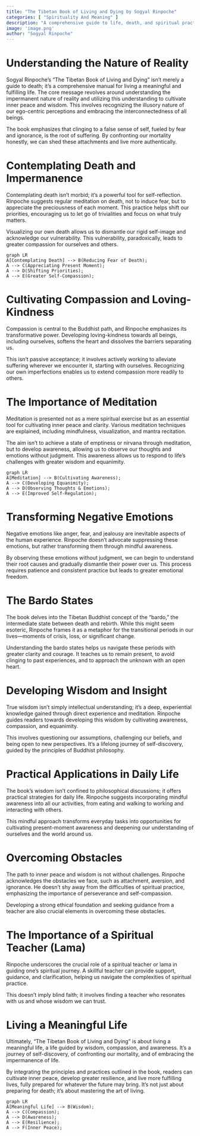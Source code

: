 ```yaml
---
title: "The Tibetan Book of Living and Dying by Sogyal Rinpoche"
categories: [ "Spirituality And Meaning" ]
description: "A comprehensive guide to life, death, and spiritual practice"
image: 'image.png'
author: "Sogyal Rinpoche"
---
```

# Understanding the Nature of Reality

Sogyal Rinpoche's "The Tibetan Book of Living and Dying" isn't merely a guide to death; it's a comprehensive manual for living a meaningful and fulfilling life.  The core message revolves around understanding the impermanent nature of reality and utilizing this understanding to cultivate inner peace and wisdom. This involves recognizing the illusory nature of our ego-centric perceptions and embracing the interconnectedness of all beings.

The book emphasizes that clinging to a false sense of self, fueled by fear and ignorance, is the root of suffering.  By confronting our mortality honestly, we can shed these attachments and live more authentically.

# Contemplating Death and Impermanence

Contemplating death isn't morbid; it's a powerful tool for self-reflection.  Rinpoche suggests regular meditation on death, not to induce fear, but to appreciate the preciousness of each moment. This practice helps shift our priorities, encouraging us to let go of trivialities and focus on what truly matters.

Visualizing our own death allows us to dismantle our rigid self-image and acknowledge our vulnerability.  This vulnerability, paradoxically, leads to greater compassion for ourselves and others.

```mermaid
graph LR
A[Contemplating Death] --> B(Reducing Fear of Death);
A --> C(Appreciating Present Moment);
A --> D(Shifting Priorities);
A --> E(Greater Self-Compassion);
```


# Cultivating Compassion and Loving-Kindness

Compassion is central to the Buddhist path, and Rinpoche emphasizes its transformative power.  Developing loving-kindness towards all beings, including ourselves, softens the heart and dissolves the barriers separating us.

This isn't passive acceptance; it involves actively working to alleviate suffering wherever we encounter it, starting with ourselves.  Recognizing our own imperfections enables us to extend compassion more readily to others.


# The Importance of Meditation

Meditation is presented not as a mere spiritual exercise but as an essential tool for cultivating inner peace and clarity.  Various meditation techniques are explained, including mindfulness, visualization, and mantra recitation.

The aim isn't to achieve a state of emptiness or nirvana through meditation, but to develop awareness, allowing us to observe our thoughts and emotions without judgment.  This awareness allows us to respond to life's challenges with greater wisdom and equanimity.

```mermaid
graph LR
A[Meditation] --> B(Cultivating Awareness);
A --> C(Developing Equanimity);
A --> D(Observing Thoughts & Emotions);
A --> E(Improved Self-Regulation);
```

# Transforming Negative Emotions

Negative emotions like anger, fear, and jealousy are inevitable aspects of the human experience. Rinpoche doesn't advocate suppressing these emotions, but rather transforming them through mindful awareness.

By observing these emotions without judgment, we can begin to understand their root causes and gradually dismantle their power over us.  This process requires patience and consistent practice but leads to greater emotional freedom.

# The Bardo States

The book delves into the Tibetan Buddhist concept of the "bardo," the intermediate state between death and rebirth.  While this might seem esoteric, Rinpoche frames it as a metaphor for the transitional periods in our lives—moments of crisis, loss, or significant change.

Understanding the bardo states helps us navigate these periods with greater clarity and courage.  It teaches us to remain present, to avoid clinging to past experiences, and to approach the unknown with an open heart.

#  Developing Wisdom and Insight

True wisdom isn't simply intellectual understanding; it's a deep, experiential knowledge gained through direct experience and meditation.  Rinpoche guides readers towards developing this wisdom by cultivating awareness, compassion, and equanimity.

This involves questioning our assumptions, challenging our beliefs, and being open to new perspectives.  It's a lifelong journey of self-discovery, guided by the principles of Buddhist philosophy.

# Practical Applications in Daily Life

The book's wisdom isn't confined to philosophical discussions; it offers practical strategies for daily life.  Rinpoche suggests incorporating mindful awareness into all our activities, from eating and walking to working and interacting with others.

This mindful approach transforms everyday tasks into opportunities for cultivating present-moment awareness and deepening our understanding of ourselves and the world around us.


# Overcoming Obstacles

The path to inner peace and wisdom is not without challenges.  Rinpoche acknowledges the obstacles we face, such as attachment, aversion, and ignorance.  He doesn't shy away from the difficulties of spiritual practice, emphasizing the importance of perseverance and self-compassion.

Developing a strong ethical foundation and seeking guidance from a teacher are also crucial elements in overcoming these obstacles.

# The Importance of a Spiritual Teacher (Lama)

Rinpoche underscores the crucial role of a spiritual teacher or lama in guiding one's spiritual journey.  A skillful teacher can provide support, guidance, and clarification, helping us navigate the complexities of spiritual practice.

This doesn't imply blind faith; it involves finding a teacher who resonates with us and whose wisdom we can trust.

# Living a Meaningful Life

Ultimately, "The Tibetan Book of Living and Dying" is about living a meaningful life, a life guided by wisdom, compassion, and awareness.  It's a journey of self-discovery, of confronting our mortality, and of embracing the impermanence of life.

By integrating the principles and practices outlined in the book, readers can cultivate inner peace, develop greater resilience, and live more fulfilling lives, fully prepared for whatever the future may bring.  It's not just about preparing for death; it's about mastering the art of living.

```mermaid
graph LR
A[Meaningful Life] --> B(Wisdom);
A --> C(Compassion);
A --> D(Awareness);
A --> E(Resilience);
A --> F(Inner Peace);
```

